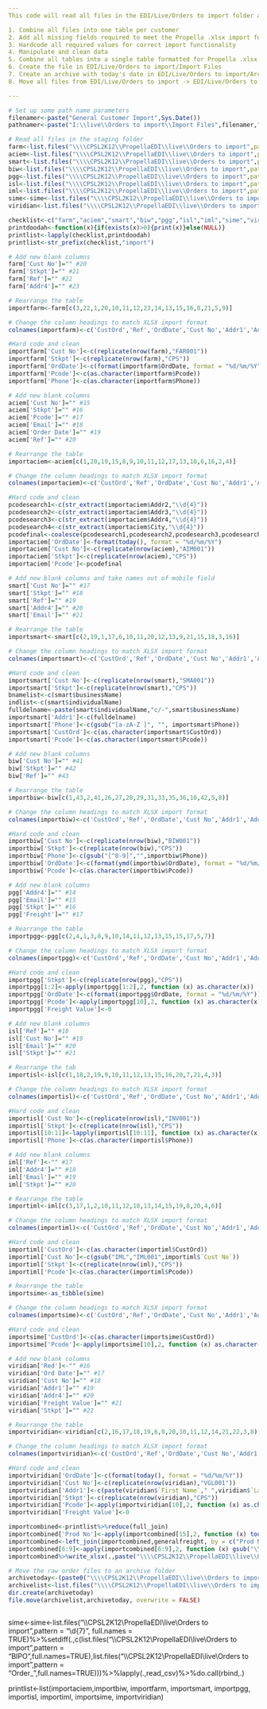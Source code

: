 ---
This code will read all files in the EDI/Live/Orders to import folder and do the following

1. Combine all files into one table per customer
2. Add all missing fields required to meet the Propella .xlsx import format
3. Hardcode all required values for correct import functionality
4. Manipulate and clean data
5. Combine all tables into a single table formatted for Propella .xlsx import
6. Create the file in EDI/Live/Orders to import/Import Files
7. Create an archive with today's date in EDI/Live/Orders to import/Archive
8. Move all files from EDI/Live/Orders to import -> EDI/Live/Orders to import/Archive/YYYY-MM-DD

---

```{r Namers}
# Set up some path name parameters
filenamer<-paste("General Customer Import",Sys.Date())
pathnamer<-paste("I:\\live\\Orders to import\\Import Files",filenamer,".xlsx")
```

```{r Autofilereader, include = FALSE}
# Read all files in the staging folder
farm<-list.files("\\\\CPSL2K12\\PropellaEDI\\live\\Orders to import",pattern = "^Book",full.names=TRUE)%>%lapply(.,read_xlsx)%>%do.call(rbind,.)
aciem<-list.files("\\\\CPSL2K12\\PropellaEDI\\live\\Orders to import",pattern = "^Order_",full.names=TRUE)%>%lapply(.,read_xlsx, skip = 5)%>%do.call(rbind,.)
smart<-list.files("\\\\CPSL2K12\\PropellaEDI\\live\\Orders to import",pattern = "-export",full.names=TRUE)%>%lapply(.,read.csv)%>%do.call(rbind,.)%>%as_tibble()
biw<-list.files("\\\\CPSL2K12\\PropellaEDI\\live\\Orders to import",pattern = "^BIPO",full.names=TRUE)%>%lapply(.,xl.read.file,password = "CPS2021")%>%do.call(rbind,.)%>%as_tibble()
pgg<-list.files("\\\\CPSL2K12\\PropellaEDI\\live\\Orders to import",pattern = "^CPS \\d{2}",full.names=TRUE)%>%lapply(.,read_xlsx)%>%do.call(rbind,.)
isl<-list.files("\\\\CPSL2K12\\PropellaEDI\\live\\Orders to import",pattern = "^CPSL-Orders-from-ISL",full.names=TRUE)%>%lapply(.,read.csv)%>%do.call(rbind,.)%>%as_tibble()
iml<-list.files("\\\\CPSL2K12\\PropellaEDI\\live\\Orders to import",pattern = "^IML GROUP",full.names=TRUE)%>%lapply(.,read_xlsx)%>%do.call(rbind,.)
sime<-sime<-list.files("\\\\CPSL2K12\\PropellaEDI\\live\\Orders to import",pattern = "^\\d{7}", full.names = TRUE)%>%lapply(.,read_csv)%>%do.call(rbind,.)
viridian<-list.files("\\\\CPSL2K12\\PropellaEDI\\live\\Orders to import",pattern = "^\\w{7,10} CPS Orders",full.names=TRUE)%>%lapply(.,read_xlsx)%>%do.call(rbind,.)

checklist<-c("farm","aciem","smart","biw","pgg","isl","iml","sime","viridian")
printdoodah<-function(x){if(exists(x)>0){print(x)}else(NULL)}
printlist<-lapply(checklist,printdoodah)
printlist<-str_prefix(checklist,"import")
```

```{r FARMSOURCE, eval = exists(farm), include = FALSE}
# Add new blank columns
farm['Cust No']="" #20
farm['Stkpt']="" #21
farm['Ref']="" #22
farm['Addr4']="" #23

# Rearrange the table
importfarm<-farm[c(3,22,1,20,10,11,12,23,14,13,15,16,8,21,5,9)]

# Change the column headings to match XLSX import format
colnames(importfarm)<-c('CustOrd','Ref','OrdDate','Cust No','Addr1','Addr2','Addr3','Addr4','City','Pcode','Phone','Email','Freight Value','Stkpt','Prod No','QTY')

#Hard code and clean
importfarm['Cust No']<-c(replicate(nrow(farm),"FAR001"))
importfarm['Stkpt']<-c(replicate(nrow(farm),"CPS"))
importfarm['OrdDate']<-c(format(importfarm$OrdDate, format = "%d/%m/%Y"))
importfarm['Pcode']<-c(as.character(importfarm$Pcode))
importfarm['Phone']<-c(as.character(importfarm$Phone))
```

```{r ACIEM, eval = exists(aciem), include = FALSE}
# Add new blank columns
aciem['Cust No']="" #15
aciem['Stkpt']="" #16
aciem['Pcode']="" #17
aciem['Email']="" #18
aciem['Order Date']="" #19
aciem['Ref']="" #20

# Rearrange the table
importaciem<-aciem[c(1,20,19,15,8,9,10,11,12,17,13,18,6,16,2,4)]

# Change the column headings to match XLSX import format
colnames(importaciem)<-c('CustOrd','Ref','OrdDate','Cust No','Addr1','Addr2','Addr3','Addr4','City','Pcode','Phone','Email','Freight Value','Stkpt','Prod No','QTY')

#Hard code and clean
pcodesearch1<-c(str_extract(importaciem$Addr2,"\\d{4}"))
pcodesearch2<-c(str_extract(importaciem$Addr3,"\\d{4}"))
pcodesearch3<-c(str_extract(importaciem$Addr4,"\\d{4}"))
pcodesearch4<-c(str_extract(importaciem$City,"\\d{4}"))
pcodefinal<-coalesce(pcodesearch1,pcodesearch2,pcodesearch3,pcodesearch4)
importaciem['OrdDate']<-format(today(), format = "%d/%m/%Y")
importaciem['Cust No']<-c(replicate(nrow(aciem),"AIM001"))
importaciem['Stkpt']<-c(replicate(nrow(aciem),"CPS"))
importaciem['Pcode']<-pcodefinal
```

```{r SMARTTRADE, eval = exists(smart), include = FALSE}
# Add new blank columns and take names out of mobile field
smart['Cust No']="" #17
smart['Stkpt']="" #18
smart['Ref']="" #19
smart['Addr4']="" #20
smart['Email']="" #21

# Rearrange the table 
importsmart<-smart[c(2,19,1,17,6,10,11,20,12,13,9,21,15,18,3,16)]

# Change the column headings to match XLSX import format
colnames(importsmart)<-c('CustOrd','Ref','OrdDate','Cust No','Addr1','Addr2','Addr3','Addr4','City','Pcode','Phone','Email','Freight Value','Stkpt','Prod No','QTY')

#Hard code and clean
importsmart['Cust No']<-c(replicate(nrow(smart),"SMA001"))
importsmart['Stkpt']<-c(replicate(nrow(smart),"CPS"))
bnamelist<-c(smart$businessName)
indlist<-c(smart$individualName)
fulldelname<-paste(smart$individualName,"c/-",smart$businessName)
importsmart['Addr1']<-c(fulldelname)
importsmart['Phone']<-c(gsub("[a-zA-Z ]", "", importsmart$Phone))
importsmart['CustOrd']<-c(as.character(importsmart$CustOrd))
importsmart['Pcode']<-c(as.character(importsmart$Pcode))
```

```{r BIW, eval = exists(biw), include = FALSE}
# Add new blank columns
biw['Cust No']="" #41
biw['Stkpt']="" #42
biw['Ref']="" #43

# Rearrange the table
importbiw<-biw[c(1,43,2,41,26,27,28,29,31,33,35,36,10,42,5,8)]

# Change the column headings to match XLSX import format
colnames(importbiw)<-c('CustOrd','Ref','OrdDate','Cust No','Addr1','Addr2','Addr3','Addr4','City','Pcode','Phone','Email','Freight Value','Stkpt','Prod No','QTY')

#Hard code and clean
importbiw['Cust No']<-c(replicate(nrow(biw),"BIW001"))
importbiw['Stkpt']<-c(replicate(nrow(biw),"CPS"))
importbiw['Phone']<-c(gsub("[^0-9]","",importbiw$Phone))
importbiw['OrdDate']<-c(format(ymd(importbiw$OrdDate), format = "%d/%m/%Y"))
importbiw['Pcode']<-c(as.character(importbiw$Pcode))
```

```{r PGG, eval = exists(pgg), include = FALSE}
# Add new blank columns
pgg['Addr4']="" #14
pgg['Email']="" #15
pgg['Stkpt']="" #16
pgg['Freight']="" #17

# Rearrange the table
importpgg<-pgg[c(2,4,1,3,8,9,10,14,11,12,13,15,15,17,5,7)]

# Change the column headings to match XLSX import format
colnames(importpgg)<-c('CustOrd','Ref','OrdDate','Cust No','Addr1','Addr2','Addr3','Addr4','City','Pcode','Phone','Email','Freight Value','Stkpt','Prod No','QTY')

#Hard code and clean
importpgg['Stkpt']<-c(replicate(nrow(pgg),"CPS"))
importpgg[1:2]<-apply(importpgg[1:2],2, function (x) as.character(x))
importpgg['OrdDate']<-c(format(importpgg$OrdDate, format = "%d/%m/%Y"))
importpgg['Pcode']<-apply(importpgg[10],2, function (x) as.character(x))
importpgg['Freight Value']<-0
```

```{r ISL, eval = exists(isl), include = FALSE}
# Add new blank columns
isl['Ref']="" #18
isl['Cust No']="" #19
isl['Email']="" #20
isl['Stkpt']="" #21

# Rearrange the tab
importisl<-isl[c(1,18,2,19,9,10,11,12,13,15,16,20,7,21,4,3)]

# Change the column headings to match XLSX import format
colnames(importisl)<-c('CustOrd','Ref','OrdDate','Cust No','Addr1','Addr2','Addr3','Addr4','City','Pcode','Phone','Email','Freight Value','Stkpt','Prod No','QTY')

#Hard code and clean
importisl['Cust No']<-c(replicate(nrow(isl),"INV001"))
importisl['Stkpt']<-c(replicate(nrow(isl),"CPS"))
importisl[10:11]<-lapply(importisl[10:11], function (x) as.character(x))
importisl['Phone']<-c(as.character(importisl$Phone))
```

```{r IML, eval = exists(iml), include = FALSE}
# Add new blank columns
iml['Ref']<-"" #17
iml['Addr4']="" #18
iml['Email']="" #19
iml['Stkpt']="" #20

# Rearrange the table
importiml<-iml[c(3,17,1,2,10,11,12,18,13,14,15,19,8,20,4,6)]

# Change the column headings to match XLSX import format
colnames(importiml)<-c('CustOrd','Ref','OrdDate','Cust No','Addr1','Addr2','Addr3','Addr4','City','Pcode','Phone','Email','Freight Value','Stkpt','Prod No','QTY')

#Hard code and clean
importiml['CustOrd']<-c(as.character(importiml$CustOrd))
importiml['Cust No']<-c(gsub("IML","IML001",importiml$`Cust No`))
importiml['Stkpt']<-c(replicate(nrow(iml),"CPS"))
importiml['Pcode']<-c(as.character(importiml$Pcode))
```

```{r SIME DERBY, eval = exists(sime), include = FALSE}
# Rearrange the table
importsime<-as_tibble(sime)

# Change the column headings to match XLSX import format
colnames(importsime)<-c('CustOrd','Ref','OrdDate','Cust No','Addr1','Addr2','Addr3','Addr4','City','Pcode','Phone','Email','Freight Value','Stkpt','Prod No','QTY')

#Hard code and clean
importsime['CustOrd']<-c(as.character(importsime$CustOrd))
importsime['Pcode']<-apply(importsime[10],2, function (x) as.character(x))
```

```{r VIRIDIAN, eval = exists(viridian), include = FALSE}
# Add new blank columns
viridian['Red']<-"" #16
viridian['Ord Date']="" #17
viridian['Cust No']="" #18
viridian['Addr1']="" #19
viridian['Addr4']="" #20
viridian['Freight Value']="" #21
viridian['Stkpt']="" #22

# Rearrange the table
importviridian<-viridian[c(2,16,17,18,19,6,9,20,10,11,12,14,21,22,3,8)]

# Change the column headings to match XLSX import format
colnames(importviridian)<-c('CustOrd','Ref','OrdDate','Cust No','Addr1','Addr2','Addr3','Addr4','City','Pcode','Phone','Email','Freight Value','Stkpt','Prod No','QTY')

#Hard code and clean
importviridian['OrdDate']<-c(format(today(), format = "%d/%m/%Y"))
importviridian['Cust No']<-c(replicate(nrow(viridian),"VGL001"))
importviridian['Addr1']<-c(paste(viridian$`First Name`," ",viridian$`Last Name`))
importviridian['Stkpt']<-c(replicate(nrow(viridian),"CPS"))
importviridian['Pcode']<-apply(importviridian[10],2, function (x) as.character(x))
importviridian['Freight Value']<-0
```

```{r Combineprint}
importcombined<-printlist%>%reduce(full_join)
importcombined['Prod No']<-apply(importcombined[15],2, function (x) toupper(x))
importcombined<-left_join(importcombined,generalfreight, by = c("Prod No" = "Product Code"))%>%.[c(1:12,18,14:16)]
importcombined[6:9]<-apply(importcombined[6:9],2, function (x) gsub("\\d{4}","",x))
importcombined%>%write_xlsx(.,paste("\\\\CPSL2K12\\PropellaEDI\\live\\Orders to import\\Import Files\\","General order import99",today(),".xlsx"))
```

```{r Archive raw files}
# Move the raw order files to an archive folder
archivetoday<-(paste0("\\\\CPSL2K12\\PropellaEDI\\live\\Orders to import\\Archive\\",today()))
archivelist<-list.files("\\\\CPSL2K12\\PropellaEDI\\live\\Orders to import", full.names = TRUE)%>%.[!file.info(.)$isdir]
dir.create(archivetoday)
file.move(archivelist,archivetoday, overwrite = FALSE)
```

```{r, Autofilereader, eval=TRUE}

```

sime<-sime<-list.files("\\\\CPSL2K12\\PropellaEDI\\live\\Orders to import",pattern = "\\d{7}", full.names = TRUE)%>%setdiff(.,c(list.files("\\\\CPSL2K12\\PropellaEDI\\live\\Orders to import",pattern = "BIPO",full.names=TRUE),list.files("\\\\CPSL2K12\\PropellaEDI\\live\\Orders to import",pattern = "Order_",full.names=TRUE)))%>%lapply(.,read_csv)%>%do.call(rbind,.)

printlist<-list(importaciem,importbiw, importfarm, importsmart, importpgg, importisl, importiml, importsime, importviridian)